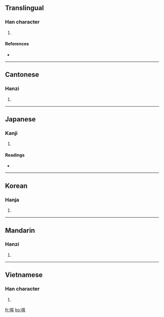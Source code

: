 ==Translingual==

===Han character===
{{Han char|rn=30|rad=口|as=10|sn=13|four=6601<sub>7</sub>|canj=口日月廿 (RABT), 口田人廿 (RWOT)}}

# {{defn|Han}}

====References====
* {{Han ref|kx=0203.280|dkj=04107|dj=0426.080|hdz=10653.110|uh=55E2|ud=21986|bh=DCDA|bd=56538}}

----

==Cantonese==

===Hanzi===
{{yue-hanzi|jyut=wat1|y=wat1}}

# {{defn|Cantonese}}

----

==Japanese==

===Kanji===
{{ja-kanji|grade=|rs=口10}}

# {{defn|Japanese}}

====Readings====
* {{ja-readings|on=[[らつ]] (ratsu), [[らち]] (rachi), [[あつ]] (atsu), [[えち]] (echi)|kun=[[むせっぶ]] (musebbu), [[のむ]] (nomu)}}

----

==Korean==

===Hanja===
{{ko-hanja|hangeul=올|rv=ol|mr=ol}}

# {{defn|Korean}}

----

==Mandarin==

===Hanzi===
{{cmn-hanzi|pin=[[wà]] ([[wa4]])|wg=wa<sup>4</sup>}}

# {{defn|Mandarin}}

----

==Vietnamese==

===Han character===
{{vi-hantu|ồn}}

# {{defn|Vietnamese}}

[[fr:嗢]]
[[ko:嗢]]